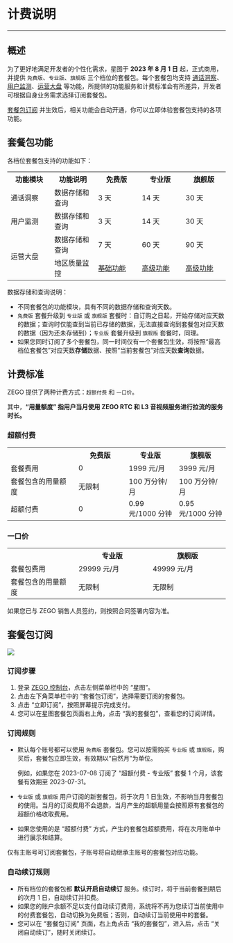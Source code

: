 # 计费说明

- - -

## 概述

为了更好地满足开发者的个性化需求，星图于 **2023 年 8 月 1 日** 起，正式商用，并提供 `免费版`、`专业版`、`旗舰版` 三个档位的套餐包。每个套餐包均支持 [通话洞察](./../Guides/Communication%20Insights/test.mdx)、[用户监测](./User%20behavior%20monitoring.mdx)、[运营大盘](./../Guides/Operations%20Dashboard/Function%20introduction.mdx) 等功能，所提供的功能服务和计费标准会有所差异，开发者可根据自身业务需求选择订阅套餐包。

[套餐包订阅](#套餐包订阅) 并生效后，相关功能会自动开通，你可以立即体验套餐包支持的各项功能。

## 套餐包功能

各档位套餐包支持的功能如下：

<table>
  <colgroup>
    <col width="20%" />
    <col width="20%" />
    <col width="20%" />
    <col width="20%" />
    <col width="20%" />
  </colgroup>
<tbody><tr>
<th>功能模块</th>
<th>功能说明</th>
<th>免费版</th>
<th>专业版</th>
<th>旗舰版</th>
</tr>
<tr>
<td>通话洞察</td>
<td>数据存储和查询</td>
<td>3 天</td>
<td>14 天</td>
<td>30 天</td>
</tr>
<tr>
<td>用户监测</td>
<td>数据存储和查询</td>
<td>3 天</td>
<td>14 天</td>
<td>30 天</td>
</tr>
<tr>
<td rowspan="2">运营大盘</td>
<td>数据存储和查询</td>
<td>7 天</td>
<td>60 天</td>
<td>90 天</td>
</tr>
<tr>
<td>地区质量监控</td>
<td><a href="./../Guides/Operations%20Dashboard/Function%20introduction.mdx" target="blank">基础功能</a></td>
<td><a href="./../Guides/Operations%20Dashboard/Regional%20quality(Pro).mdx" target="blank">高级功能</a></td>
<td><a href="./../Guides/Operations%20Dashboard/Regional%20quality(Pro).mdx" target="blank">高级功能</a></td>
</tr>
</tbody></table>

<Note title="说明">

数据存储和查询说明：

- 不同套餐包的功能模块，具有不同的数据存储和查询天数。
- `免费版` 套餐升级到 `专业版` 或 `旗舰版` 套餐时：自订购之日起，开始存储对应天数的数据；查询时仅能查到当前已存储的数据，无法直接查询到套餐包对应天数的数据（因为还未存储到）；`专业版` 套餐升级到 `旗舰版` 套餐时，同理。
- 如果您同时订阅了多个套餐包，同一时间仅有一个套餐包生效，将按照“最高档位套餐包”对应天数**存储**数据、按照“当前套餐包”对应天数**查询**数据。
</Note>



## 计费标准

ZEGO 提供了两种计费方式：`超额付费` 和 `一口价`。

其中，**“用量额度” 指用户当月使用 ZEGO RTC 和 L3 音视频服务进行拉流的服务时长。**

### 超额付费

<table>
  <colgroup>
    <col width="31%" />
    <col width="23%" />
    <col width="23%" />
    <col width="23%" />
  </colgroup>
<tbody><tr>
<th></th>
<th>免费版</th>
<th>专业版</th>
<th>旗舰版</th>
</tr>
<tr>
<td>套餐费用</td>
<td>0</td>
<td>1999 元/月</td>
<td>3999 元/月</td>
</tr>
<tr>
<td>套餐包含的用量额度</td>
<td>无限制</td>
<td>100 万分钟/月</td>
<td>100 万分钟/月</td>
</tr>
<tr>
<td>超额付费</td>
<td>0</td>
<td>0.99 元/1000 分钟</td>
<td>0.95 元/1000 分钟</td>
</tr>
</tbody></table>

### 一口价

<table>
  <colgroup>
    <col width="31%" />
    <col width="34%" />
    <col width="35%" />
  </colgroup>
<tbody><tr>
<th></th>
<th>专业版</th>
<th>旗舰版</th>
</tr>
<tr>
<td>套餐包费用</td>
<td>29999 元/月</td>
<td>49999 元/月</td>
</tr>
<tr>
<td>套餐包含的用量额度</td>
<td>无限制</td>
<td>无限制</td>
</tr>
</tbody></table>


<Note title="说明">

如果您已与 ZEGO 销售人员签约，则按照合同签署内容为准。
</Note>


## 套餐包订阅

<Frame width="80%" height="auto" caption="">
  <img src="https://storage.zego.im/sdk-doc/Pics/Prism/billing.jpeg" />
</Frame>

### 订阅步骤

1. 登录 [ZEGO 控制台](https://console.zego.im/)，点击左侧菜单栏中的 “星图”。
2. 点击左下角菜单栏中的 “套餐包订阅”，选择需要订阅的套餐包。
3. 点击 “立即订阅”，按照屏幕提示完成支付。
4. 您可以在星图套餐包页面右上角，点击 “我的套餐包”，查看您的订阅详情。

### 订阅规则

- 默认每个账号都可以使用 `免费版` 套餐包。您可以按需购买 `专业版` 或 `旗舰版`，购买后，套餐包立即生效，有效期以“自然月”为单位。

    例如，如果您在 2023-07-08 订阅了 “超额付费 - 专业版” 套餐 1 个月，该套餐有效期至 2023-07-31。

- `专业版` 或 `旗舰版` 用户订阅的新套餐包，将于次月 1 日生效，不影响当月套餐包的使用。当月的订阅费用不会退款，当月产生的超额用量会按照原有套餐包的超额价格收取费用。

- 如果您使用的是 “超额付费” 方式，产生的套餐包超额费用，将在次月账单中进行展示和结算。

<Note title="说明">


仅有主账号可订阅套餐包，子账号将自动继承主账号的套餐包对应功能。
</Note>


### 自动续订规则

- 所有档位的套餐包都 **默认开启自动续订** 服务。续订时，将于当前套餐到期后的次月 1 日，自动续订并扣费。
- 如果您的账户余额不足以支付自动续订费用，系统将不再为您续订当前使用中的付费套餐包，自动切换为免费版；否则，自动续订当前使用中的套餐。
- 您可以在 “套餐包订阅” 页面，右上角点击 “我的套餐包”，进入后，点击 “关闭自动续订”，随时关闭续订。
